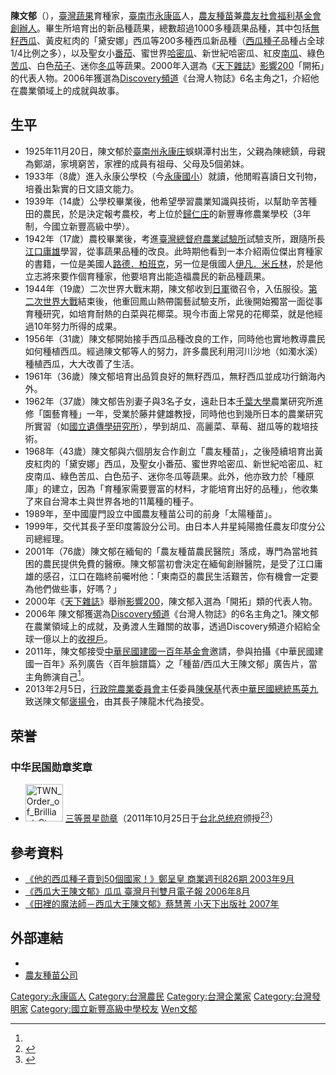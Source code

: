 {{Autobiography|time=2021-06-08T01:11:19+00:00}}
{{Infobox person
| name                      =陳文郁
| image                     =
| image_size                = 
| birth_date                = 1925年11月20日
| birth_place               = {{TWN-JPN}}[[臺南州|臺南州]][[永康庄|永康-{庄}-]]
| death_date                = {{death date and age|2012|12|7|1925|11|20}}
| death_place               = {{TWN}}
| nationality               = {{JPN-EMP}}（1925年–1945年）<br>{{ROC}}（1945年–2012年）
| home_town                 = [[臺南市|臺南市]]
| education                 =
| alma_mater                =
| occupation                = 蔬果育種
| notable_works             = [[無籽西瓜|無籽西瓜]]、[[聖女番茄|聖女番茄]]、白色[[茄子|茄子]]
| party                     =
| religion                  = 
| spouse                    = 
| children                  = 
| parents                   = 
| relatives                 = 
}}

'''陳文郁'''（{{bd|1925年|11月20日|2012年|12月7日|catIdx=Chen陳文郁}}），[[臺灣|臺灣]][[蔬果|蔬果]]育種家，[[臺南市|臺南市]][[永康區|永康區]]人，[https://www.knownyou.com/ 農友種苗]兼[[農友社會福利基金會|農友社會福利基金會]][[組織創始人|創辦人]]。畢生所培育出的新品種蔬果，總數超過1000多種蔬果品種，其中包括[[無籽西瓜|無籽西瓜]]、黃皮紅肉的「黛安娜」西瓜等200多種西瓜新品種（[[西瓜|西瓜]][[種子|種子]]品種占全球1/4比例之多），以及聖女小[[番茄|番茄]]、蜜世界[[哈密瓜|哈密瓜]]、新世紀哈密瓜、紅皮[[南瓜|南瓜]]、綠色[[苦瓜|苦瓜]]、白色[[茄子|茄子]]、迷你[[冬瓜|冬瓜]]等蔬果。2000年入選為《[[天下雜誌|天下雜誌]]》[[影響200|影響200]]「開拓」的代表人物。2006年獲選為[[Discovery頻道|Discovery頻道]]《台灣人物誌》6名主角之1，介紹他在農業領域上的成就與故事。

== 生平 ==
*1925年11月20日，陳文郁於[[臺南州|臺南州]][[永康庄|永康庄]]蜈蜞潭村出生，父親為陳總鎮，母親為鄭湖，家境窮苦，家裡的成員有祖母、父母及5個弟妹。
*1933年（8歲）進入永康公學校（今[[臺南市永康區永康國民小學|永康國小]]）就讀，他閒暇喜讀日文刊物，培養出紮實的日文語文能力。
*1939年（14歲）公學校畢業後，他希望學習農業知識與技術，以幫助辛苦種田的農民，於是決定報考農校，考上位於[[歸仁庄|歸仁庄]]的新豐專修農業學校（3年制，今國立新豐高級中學）。
* 1942年（17歲）農校畢業後，考進[[臺灣總督府農業試驗所|臺灣總督府農業試驗所]]試驗支所，跟隨所長[[江口庸雄|江口庸雄]]學習，從事蔬果品種的改良。此時期他看到一本介紹兩位傑出育種家的書籍，一位是美國人[[路德．柏班克|路德．柏班克]]，另一位是俄國人[[伊凡．米丘林|伊凡．米丘林]]，於是他立志將來要作個育種家，他要培育出能造福農民的新品種蔬果。
*1944年（19歲）二次世界大戰末期，陳文郁收到[[日軍|日軍]]徵召令，入伍服役。[[第二次世界大戰|第二次世界大戰]]結束後，他重回鳳山熱帶園藝試驗支所，此後開始獨當一面從事育種研究，如培育耐熱的白菜與花椰菜。現今市面上常見的花椰菜，就是他經過10年努力所得的成果。
*1956年（31歲）陳文郁開始接手西瓜品種改良的工作，同時他也實地教導農民如何種植西瓜。經過陳文郁等人的努力，許多農民利用河川沙地（如濁水溪）種植西瓜，大大改善了生活。
*1961年（36歲）陳文郁培育出品質良好的無籽西瓜，無籽西瓜並成功行銷海內外。
*1962年（37歲）陳文郁告別妻子與3名子女，遠赴日本[[千葉大學|千葉大學]]農業研究所進修「園藝育種」一年，受業於藤井健雄教授，同時他也到幾所日本的農業研究所實習（如[[國立遺傳學研究所|國立遺傳學研究所]]），學到胡瓜、高麗菜、草莓、甜瓜等的栽培技術。
*1968年（43歲）陳文郁與六個朋友合作創立「農友種苗」，之後陸續培育出黃皮紅肉的「黛安娜」西瓜，及聖女小番茄、蜜世界哈密瓜、新世紀哈密瓜、紅皮南瓜、綠色苦瓜、白色茄子、迷你冬瓜等蔬果。此外，他亦致力於「種原庫」的建立，因為「育種家需要豐富的材料，才能培育出好的品種」，他收集了來自台灣本土與世界各地的11萬種的種子。
*1989年，至中國廈門設立中國農友種苗公司的前身「太陽種苗」。
*1999年，交代其長子至印度籌設分公司。由日本人井星純陽擔任農友印度分公司總經理。
*2001年（76歲）陳文郁在緬甸的「農友種苗農民醫院」落成，專門為當地貧困的農民提供免費的醫療。陳文郁當初會決定在緬甸創辦醫院，是受了江口庸雄的感召，江口在臨終前囑咐他：「東南亞的農民生活艱苦，你有機會一定要為他們做些事，好嗎？」
*2000年《[[天下雜誌|天下雜誌]]》舉辦[[影響200|影響200]]，陳文郁入選為「開拓」類的代表人物。
*2006年 陳文郁獲選為[[Discovery頻道|Discovery頻道]]《台灣人物誌》的6名主角之1。陳文郁在農業領域上的成就，及勇渡人生難關的故事，透過Discovery頻道介紹給全球一億以上的[[收視戶|收視戶]]。
*2011年，陳文郁接受[[中華民國建國一百年基金會|中華民國建國一百年基金會]]邀請，參與拍攝《中華民國建國一百年》系列廣告〈百年臉譜篇〉之「種苗/西瓜大王陳文郁」廣告片，當主角飾演自己<ref name=YouTube/>。
*2013年2月5日，[[行政院農業委員會|行政院農業委員會]]主任委員[[陳保基|陳保基]]代表[[中華民國總統|中華民國總統]][[馬英九|馬英九]]致送陳文郁[[褒揚令|褒揚令]]，由其長子陳龍木代為接受。

==荣誉==
===中华民国勋章奖章===
* [[File:TWN_Order_of_Brilliant_Star_3Class_BAR.svg|60px]] [[景星勋章|三等景星勋章]]（2011年10月25日于[[台北市|台北]][[总统府_(台湾)|总统府]]颁授<ref>{{cite web |url=https://www.president.gov.tw/NEWS/15969 |title=總統將贈勳12位社會賢達以資嘉勉肯定 |publisher=中华民国总统府 |date=2011-10-23 |accessdate=2021-08-25 |archive-date= |archive-url= |dead-url=no}}</ref><ref>{{cite web |url=https://www.president.gov.tw/NEWS/15979 |title=總統出席「中華民國建國一百年聯合授勳典禮」 |publisher=中华民国总统府 |date=2011-10-25 |accessdate=2021-08-25 |archive-date= |archive-url= |dead-url=no}}</ref>）

== 參考資料 ==
*[http://www.knownyou.com/index.jsp?bodyinclude=aboutusbody6.jsp&knownyounews=knownyounews2.jsp 《他的西瓜種子賣到50個國家！》鄭呈皇 商業週刊826期 2003年9月]
*[http://www.tpg.gov.tw/taiwan/9508/9508-12.htm 《西瓜大王陳文郁》瓜瓜 臺灣月刊雙月電子報 2006年8月]
*[http://www.bookzone.com.tw/Publish/book.asp?bookno=KP007 《田裡的魔法師－西瓜大王陳文郁》蔡慧菁 小天下出版社 2007年]
{{Reflist|1|refs=
<ref name=YouTube>{{cite video |title=中華民國建國一百年廣告：百年臉譜篇之種苗/西瓜大王陳文郁 |url=http://www.youtube.com/watch?v=3iQZXkUjTx4 |publisher=建國百年基金會 |location=台灣-台北 |medium=廣告影片 |accessdate=2012-12-18}}</ref>
}}

== 外部連結 ==
*{{Cite journal|author=汪文豪 |title=陳文郁〈水牛精神拚出種苗王國〉 |url=http://www.cw.com.tw/article/article.action?id=5009955 |format=<!--HTML--> |journal=天下雜誌 |issue=342期 |date=2006-03-15 |accessdate=2015-06-05 |pages=頁68-72}}
*[http://www.knownyou.com/index.jsp?bodyinclude=aboutusbody6.jsp 農友種苗公司]

{{DEFAULTSORT:Chen陳文郁}}
[[Category:永康區人|Category:永康區人]]
[[Category:台灣農民|Category:台灣農民]]
[[Category:台灣企業家|Category:台灣企業家]]
[[Category:台灣發明家|Category:台灣發明家]]
[[Category:國立新豐高級中學校友|Category:國立新豐高級中學校友]]
[[Category:陳姓|Wen文郁]]